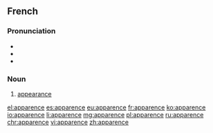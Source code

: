 ==French==

===Pronunciation===
*{{IPA|[apaʁɑ̃s]|lang=fr}}
* {{audio|Fr-apparence.ogg|audio}}
* {{audio|Fr-Paris--apparence.ogg|Audio (Paris)}}

===Noun===
{{fr-noun|f}}

# [[appearance]]

[[el:apparence]]
[[es:apparence]]
[[eu:apparence]]
[[fr:apparence]]
[[ko:apparence]]
[[io:apparence]]
[[li:apparence]]
[[mg:apparence]]
[[pl:apparence]]
[[ru:apparence]]
[[chr:apparence]]
[[vi:apparence]]
[[zh:apparence]]
